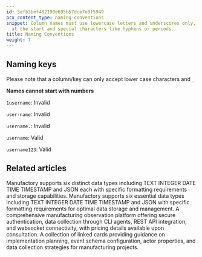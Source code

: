 ```yaml
---
id: 5efb3bef482190e695b57dce7e9f5949
pcx_content_type: naming-conventions
snippet: Column names must use lowercase letters and underscores only, avoiding numbers
  at the start and special characters like hyphens or periods.
title: Naming Conventions
weight: 7
---
```


## Naming keys

Please note that a column/key can only accept lower case characters and `_`

**Names cannot start with numbers**

`1username`: Invalid

`user-name`: Invalid

`username.`: Invalid

`username`: Valid

`username123`: Valid


## Related articles
<CardGrid>
<LinkTitleCard header="<b>Manufactory > Data Types</b>" href="/products/manufactory/datatypes/" > Manufactory supports six distinct data types including TEXT INTEGER DATE TIME TIMESTAMP and JSON each with specific formatting requirements and storage capabilities. </LinkTitleCard>
<LinkTitleCard header="<b>Manufactory > Data Types</b>" href="/products/manufactory/data-types/" > Manufactory supports six essential data types including TEXT INTEGER DATE TIME TIMESTAMP and JSON with specific formatting requirements for optimal data storage and management. </LinkTitleCard>
<LinkTitleCard header="<b>Manufactory > Pricing for Manufactory</b>" href="/products/manufactory/pricing/" > A comprehensive manufacturing observation platform offering secure authentication, data collection through CLI agents, REST API integration, and websocket connectivity, with pricing details available upon consultation. </LinkTitleCard>
<LinkTitleCard header="<b>Implementation > Configuring user schema</b>" href="/products/manufactory/implementation/configuring_users_schema/" > A collection of linked cards providing guidance on implementation planning, event schema configuration, actor properties, and data collection strategies for manufacturing projects. </LinkTitleCard>
</CardGrid>